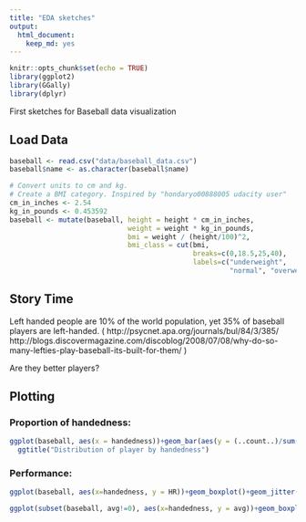 ```yaml
---
title: "EDA sketches"
output: 
  html_document: 
    keep_md: yes
---
```


```r
knitr::opts_chunk$set(echo = TRUE)
library(ggplot2)
library(GGally)
library(dplyr)

```
First sketches for Baseball data visualization

## Load Data

```r
baseball <- read.csv("data/baseball_data.csv")
baseball$name <- as.character(baseball$name)

# Convert units to cm and kg.
# Create a BMI category. Inspired by "hondaryo00888005 udacity user"
cm_in_inches <- 2.54
kg_in_pounds <- 0.453592
baseball <- mutate(baseball, height = height * cm_in_inches,
                             weight = weight * kg_in_pounds,
                             bmi = weight / (height/100)^2,
                             bmi_class = cut(bmi,
                                             breaks=c(0,18.5,25,40),
                                             labels=c("underweight", 
                                                      "normal", "overweight")))
```
## Story Time
Left handed people are 10% of the world population, yet 35% of baseball players are left-handed. (
http://psycnet.apa.org/journals/bul/84/3/385/
http://blogs.discovermagazine.com/discoblog/2008/07/08/why-do-so-many-lefties-play-baseball-its-built-for-them/ )

Are they better players?

## Plotting

### Proportion of handedness:
```r
ggplot(baseball, aes(x = handedness))+geom_bar(aes(y = (..count..)/sum(..count..)*100))+
  ggtitle("Distribution of player by handedness")

```

### Performance:

```r
ggplot(baseball, aes(x=handedness, y = HR))+geom_boxplot()+geom_jitter(alpha=1/5)

ggplot(subset(baseball, avg!=0), aes(x=handedness, y = avg))+geom_boxplot()+geom_jitter(alpha=1/5)

```


